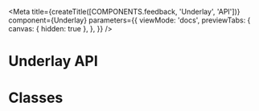 
<Meta
  title={createTitle([COMPONENTS.feedback, 'Underlay', 'API'])}
  component={Underlay}
  parameters={{
    viewMode: 'docs',
    previewTabs: {
      canvas: { hidden: true },
    },
  }}
/>

# Underlay API

<ArgsTable of={Underlay} />

# Classes

<ArgsTable of={ClassesDummy} />
